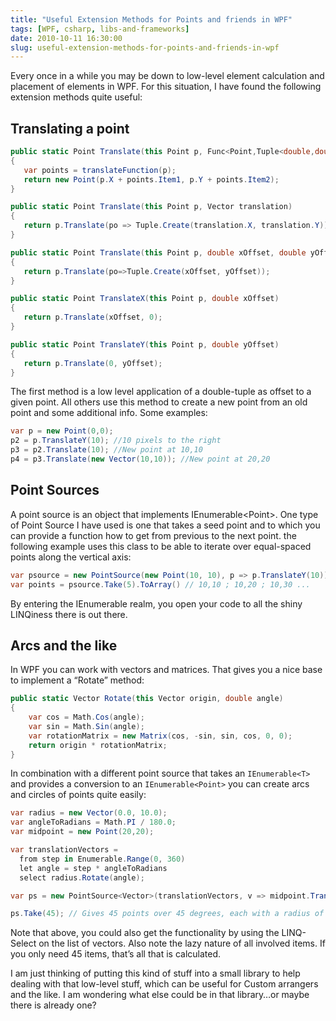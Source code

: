 ```yaml
---
title: "Useful Extension Methods for Points and friends in WPF"
tags: [WPF, csharp, libs-and-frameworks]
date: 2010-10-11 16:30:00
slug: useful-extension-methods-for-points-and-friends-in-wpf
---
```


Every once in a while you may be down to low-level element calculation and placement of elements in WPF. For this situation, I have found the following extension methods quite useful:

## Translating a point
 
 ```csharp
 public static Point Translate(this Point p, Func<Point,Tuple<double,double>> translateFunction)
{
    var points = translateFunction(p);
    return new Point(p.X + points.Item1, p.Y + points.Item2);
}

public static Point Translate(this Point p, Vector translation)
{
    return p.Translate(po => Tuple.Create(translation.X, translation.Y));
}

public static Point Translate(this Point p, double xOffset, double yOffset)
{
    return p.Translate(po=>Tuple.Create(xOffset, yOffset));
}

public static Point TranslateX(this Point p, double xOffset)
{
    return p.Translate(xOffset, 0);
}

public static Point TranslateY(this Point p, double yOffset)
{
    return p.Translate(0, yOffset);
}
```

The first method is a low level application of a double-tuple as offset to a given point. All others use this method to create a new point from an old point and some additional info. Some examples:

```csharp
var p = new Point(0,0);
p2 = p.TranslateY(10); //10 pixels to the right
p3 = p2.Translate(10); //New point at 10,10
p4 = p3.Translate(new Vector(10,10)); //New point at 20,20
```

## Point Sources

A point source is an object that implements IEnumerable&lt;Point&gt;. One type of Point Source I have used is one that takes a seed point and to which you can provide a function how to get from previous to the next point. the following example uses this class to be able to iterate over equal-spaced points along the vertical axis:

```csharp
var psource = new PointSource(new Point(10, 10), p => p.TranslateY(10));
var points = psource.Take(5).ToArray() // 10,10 ; 10,20 ; 10,30 ...
```

By entering the IEnumerable realm, you open your code to all the shiny LINQiness there is out there.

## Arcs and the like

In WPF you can work with vectors and matrices. That gives you a nice base to implement a “Rotate” method:

```csharp
public static Vector Rotate(this Vector origin, double angle)
{
    var cos = Math.Cos(angle);
    var sin = Math.Sin(angle);
    var rotationMatrix = new Matrix(cos, -sin, sin, cos, 0, 0);
    return origin * rotationMatrix;
}
```

In combination with a different point source that takes an `IEnumerable<T>` and provides a conversion to an `IEnumerable<Point>` you can create arcs and circles of points quite easily:

```csharp
var radius = new Vector(0.0, 10.0);
var angleToRadians = Math.PI / 180.0;
var midpoint = new Point(20,20);

var translationVectors =
  from step in Enumerable.Range(0, 360)
  let angle = step * angleToRadians
  select radius.Rotate(angle);

var ps = new PointSource<Vector>(translationVectors, v => midpoint.Translate(v));

ps.Take(45); // Gives 45 points over 45 degrees, each with a radius of 10
```

Note that above, you could also get the functionality by using the LINQ-Select on the list of vectors. Also note the lazy nature of all involved items. If you only need 45 items, that’s all that is calculated.

I am just thinking of putting this kind of stuff into a small library to help dealing with that low-level stuff, which can be useful for Custom arrangers and the like. I am wondering what else could be in that library…or maybe there is already one?